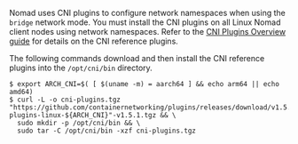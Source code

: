 Nomad uses CNI plugins to configure network namespaces when using the `bridge`
network mode. You must install the CNI plugins on all Linux Nomad client nodes using network namespaces. Refer to the [CNI Plugins Overview guide](https://www.cni.dev/plugins/current/) for details on the CNI reference plugins.

The following commands download and then install the CNI reference plugins into the `/opt/cni/bin` directory.

```shell-session
$ export ARCH_CNI=$( [ $(uname -m) = aarch64 ] && echo arm64 || echo amd64)
$ curl -L -o cni-plugins.tgz "https://github.com/containernetworking/plugins/releases/download/v1.5.1/cni-plugins-linux-${ARCH_CNI}"-v1.5.1.tgz && \
  sudo mkdir -p /opt/cni/bin && \
  sudo tar -C /opt/cni/bin -xzf cni-plugins.tgz
```